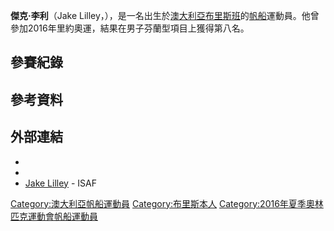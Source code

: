 {{MedalTableTop}}
{{MedalSport | 男子[[帆船|帆船]] }}
{{MedalCountry | {{AUS}} }}
{{Medal|Competition|[[世界青年芬蘭型帆船錦標賽|世界青少年錦標賽]]}}
{{MedalSilver | [[2013年世界青年芬蘭型帆船錦標賽|2013年 加爾達湖]] | 芬蘭型帆船 }}
{{MedalBottom}}
'''傑克·李利'''（Jake Lilley，{{bd|1993年|7月20日|catIdx=Lilley, Jake}}），是一名出生於[[澳大利亞|澳大利亞]][[布里斯班|布里斯班]]的[[帆船|帆船]]運動員。他曾參加2016年里約奧運，結果在男子芬蘭型項目上獲得第八名。

== 參賽紀錄 ==

== 參考資料 ==
{{Reflist}}

== 外部連結 == 
* {{Facebook page|Jake-Lilley-Finn-Sailing-AUS-41/117917258290189}}
* {{Twitter|JLfinnsailing}}
* [http://www.sailing.org/biog.php?memberid=211776 Jake Lilley] {{Wayback|url=http://www.sailing.org/biog.php?memberid=211776 |date=20190524115625 }} - ISAF

{{DEFAULTSORT:Lilley, Jake}}
[[Category:澳大利亞帆船運動員|Category:澳大利亞帆船運動員]]
[[Category:布里斯本人|Category:布里斯本人]]
[[Category:2016年夏季奧林匹克運動會帆船運動員|Category:2016年夏季奧林匹克運動會帆船運動員]]
{{Australia-bio-stub}}